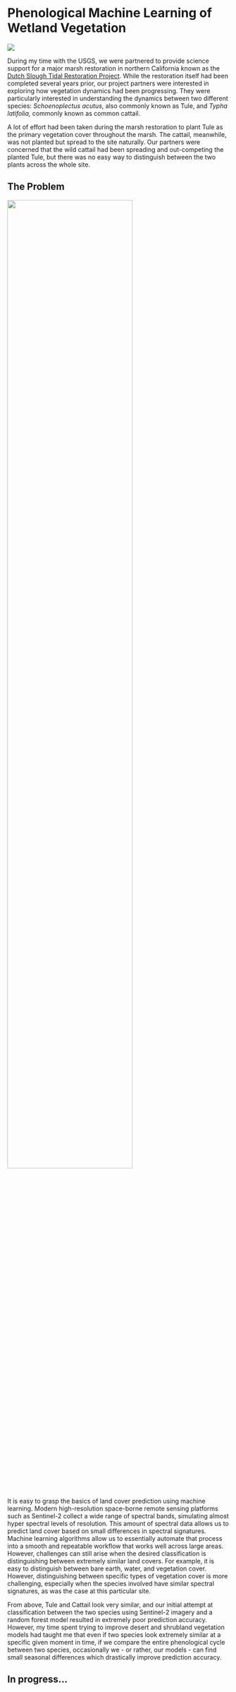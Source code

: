 # Phenological Machine Learning of Wetland Vegetation

![](images/clipboard-2097259713.jpeg){fig-align="center"}

During my time with the USGS, we were partnered to provide science support for a major marsh restoration in northern California known as the [Dutch Slough Tidal Restoration Project](https://water.ca.gov/Programs/Integrated-Regional-Water-Management/Delta-Ecosystem-Enhancement-Program/Dutch-Slough-Tidal-Restoration-Project). While the restoration itself had been completed several years prior, our project partners were interested in exploring how vegetation dynamics had been progressing. They were particularly interested in understanding the dynamics between two different species: *Schoenoplectus acutus*, also commonly known as Tule, and *Typha latifolia,* commonly known as common cattail.

A lot of effort had been taken during the marsh restoration to plant Tule as the primary vegetation cover throughout the marsh. The cattail, meanwhile, was not planted but spread to the site naturally. Our partners were concerned that the wild cattail had been spreading and out-competing the planted Tule, but there was no easy way to distinguish between the two plants across the whole site.

## The Problem

![](/graphics/dutchslough/DWRphoto.png){fig-align="center" width="75%"}

It is easy to grasp the basics of land cover prediction using machine learning. Modern high-resolution space-borne remote sensing platforms such as Sentinel-2 collect a wide range of spectral bands, simulating almost hyper spectral levels of resolution. This amount of spectral data allows us to predict land cover based on small differences in spectral signatures. Machine learning algorithms allow us to essentially automate that process into a smooth and repeatable workflow that works well across large areas. However, challenges can still arise when the desired classification is distinguishing between extremely similar land covers. For example, it is easy to distinguish between bare earth, water, and vegetation cover. However, distinguishing between specific types of vegetation cover is more challenging, especially when the species involved have similar spectral signatures, as was the case at this particular site.

From above, Tule and Cattail look very similar, and our initial attempt at classification between the two species using Sentinel-2 imagery and a random forest model resulted in extremely poor prediction accuracy. However, my time spent trying to improve desert and shrubland vegetation models had taught me that even if two species look extremely similar at a specific given moment in time, if we compare the entire phenological cycle between two species, occasionally we - or rather, our models - can find small seasonal differences which drastically improve prediction accuracy.

## In progress...
